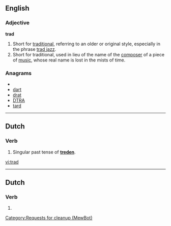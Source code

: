 {{also|träd|tråd|trąd}}
==English==

===Adjective===
'''trad'''

# Short for [[traditional]], referring to an older or original style, especially in the phrase [[trad jazz]].
# Short for traditional, used in lieu of the name of the [[composer]] of a piece of [[music]], whose real name is lost in the mists of time.

===Anagrams===
* {{alphagram|adrt}}
* [[dart#English|dart]]
* [[drat#English|drat]]
* [[DTRA#English|DTRA]]
* [[tard#English|tard]]

----

==Dutch==
===Verb===
{{infl|nl|verb|cat=verb forms}}
# Singular past tense of '''[[treden]]'''.

[[vi:trad]]

----
==Dutch==
===Verb===
{{infl|nl}}

# {{nl-verb-form|n=sg|t=past|m=ind|treden}}
[[Category:Requests for cleanup (MewBot)]]